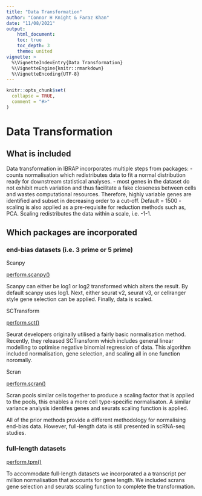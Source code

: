 ```yaml
---
title: "Data Transformation"
author: "Connor H Knight & Faraz Khan"
date: "11/08/2021"
output: 
    html_document:
    toc: true
    toc_depth: 3
    theme: united
vignette: >
  %\VignetteIndexEntry{Data Transformation}
  %\VignetteEngine{knitr::rmarkdown}
  %\VignetteEncoding{UTF-8}
---
```


```r
knitr::opts_chunk$set(
  collapse = TRUE,
  comment = "#>"
)
```
# Data Transformation

## What is included

Data transformation in IBRAP incorporates multiple steps from packages:
 - counts normalisation which redistributes data to fit a normal distribution ready for downstream statistical analyses.
 - most genes in the dataset do not exhibit much variation and thus facilitate a fake closeness between cells and wastes computational resources. Therefore, highly variable genes are identified and subset in decreasing order to a cut-off. Default = 1500
 - scaling is also applied as a pre-requisite for reduction methods such as, PCA. Scaling redistributes the data within a scale, i.e. -1-1. 

## Which packages are incorporated

### end-bias datasets (i.e. 3 prime or 5 prime)

Scanpy 

[perform.scanpy()](https://connorhknight.github.io/IBRAP/reference/perform.scanpy.html)

Scanpy can either be log1 or log2 transformed which alters the result. By default scanpy uses log1. Next, either seurat v2, seurat v3, or cellranger style gene selection can be applied. Finally, data is scaled. 

SCTransform

[perform.sct()](https://connorhknight.github.io/IBRAP/reference/perform.sct.html)

Seurat developers originally utilised a fairly basic normalisation method. Recently, they released SCTransform which includes general linear modelling to optimise negative binomial regression of data. This algorithm included normalisation, gene selection, and scaling all in one function noromally. 

Scran

[perform.scran()](https://connorhknight.github.io/IBRAP/reference/perform.scran.html)

Scran pools similar cells together to produce a scaling factor that is applied to the pools, this enables a more cell type-specific normalisaton. A similar variance analysis identifes genes and seurats scaling function is applied. 

All of the prior methods provide a different methodology for normalising end-bias data. However, full-length data is still presented in scRNA-seq studies. 

### full-length datasets

[perform.tpm()](https://connorhknight.github.io/IBRAP/reference/perform.tpm.html)

To accommodate full-length datasets we incorporated a a transcript per million normalisation that accounts for gene length. We included scrans gene selection and seurats scaling function to complete the transformation. 
